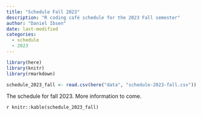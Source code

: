 ```yaml
---
title: "Schedule Fall 2023"
description: "R coding café schedule for the 2023 Fall semester"
author: "Daniel Ibsen"
date: last-modified
categories: 
  - schedule
  - 2023 
---
```


```r
library(here)
library(knitr)
library(rmarkdown)

schedule_2023_fall <- read.csv(here("data", "schedule-2023-fall.csv"))

```

The schedule for fall 2023. More information to come.

`r knitr::kable(schedule_2023_fall)` 
